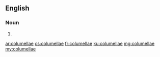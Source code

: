==English==

===Noun===
{{head|en}}

# {{plural of|columella}}

[[ar:columellae]]
[[cs:columellae]]
[[fr:columellae]]
[[ku:columellae]]
[[mg:columellae]]
[[my:columellae]]